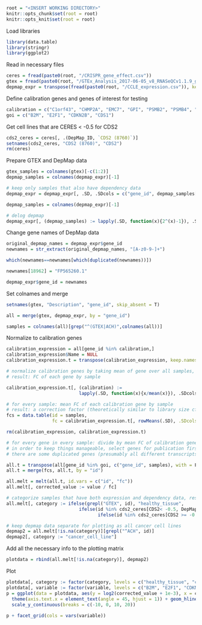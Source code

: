 
```r
root = "<INSERT WORKING DIRECTORY>"
knitr::opts_chunk$set(root = root)
knitr::opts_knit$set(root = root)
```

Load libraries
```r
library(data.table)
library(stringr)
library(ggplot2)
```

Read in necessary files
```r
ceres = fread(paste0(root, "/CRISPR_gene_effect.csv"))
gtex = fread(paste0(root, "/GTEx_Analysis_2017-06-05_v8_RNASeQCv1.1.9_gene_tpm.gct"))
depmap_expr = transpose(fread(paste0(root, "/CCLE_expression.csv")), keep.names = "gene_id", make.names = "V1")
```

Define calibration genes and genes of interest for testing
```r
calibration = c("C1orf43", "CHMP2A", "EMC7", "GPI", "PSMB2", "PSMB4", "RAB7A", "REEP5", "SNRPD3", "VCP", "VPS29")
goi = c("B2M", "E2F1", "CDKN2B", "CDS1")
```

Get cell lines that are CERES < -0.5 for CDS2
```r
cds2_ceres = ceres[, .(DepMap_ID, `CDS2 (8760)`)]
setnames(cds2_ceres, "CDS2 (8760)", "CDS2")
rm(ceres)
```

Prepare GTEX and DepMap data
```r
gtex_samples = colnames(gtex)[-c(1:2)]
depmap_samples = colnames(depmap_expr)[-1]

# keep only samples that also have dependency data
depmap_expr = depmap_expr[, .SD, .SDcols = c("gene_id", depmap_samples[depmap_samples %in% cds2_ceres$DepMap_ID])]

depmap_samples = colnames(depmap_expr)[-1]

# delog depmap
depmap_expr[, (depmap_samples) := lapply(.SD, function(x){2^(x)-1}), .SDcols = depmap_samples]
```

Change gene names of DepMap data
```r
original_depmap_names = depmap_expr$gene_id
newnames = str_extract(original_depmap_names, "[A-z0-9-]+")

which(newnames==newnames[which(duplicated(newnames))])

newnames[18962] = "FP565260.1"

depmap_expr$gene_id = newnames
```

Set colnames and merge
```r
setnames(gtex, "Description", "gene_id", skip_absent = T)

all = merge(gtex, depmap_expr, by = "gene_id")

samples = colnames(all)[grep("^(GTEX|ACH)",colnames(all))]
```

Normalize to calibration genes
```r
calibration_expression = all[gene_id %in% calibration,]
calibration_expression$Name = NULL
calibration_expression.t = transpose(calibration_expression, keep.names = "id", make.names = "gene_id")

# normalize calibration genes by taking mean of gene over all samples, then dividing expression for each sample by that mean
# result: FC of each gene by sample

calibration_expression.t[, (calibration) := 
                           lapply(.SD, function(x){x/mean(x)}), .SDcols = calibration]

# for every sample: mean FC of each calibration gene by sample
# result: a correction factor (theoretically similar to library size cf) representing mean fold change for all calibration genes by sample
fcs = data.table(id = samples,
                 fc = calibration_expression.t[, rowMeans(.SD), .SDcols = calibration])

rm(calibration_expression, calibration_expression.t)

# for every gene in every sample: divide by mean FC of calibration gene
# in order to keep things manageable, select genes for publication first
# there are some duplicated genes (presumably all different transcripts) that make transposition difficult

all.t = transpose(all[gene_id %in% goi, c("gene_id", samples), with = F], keep.names = "id", make.names = "gene_id")
all.t = merge(fcs, all.t, by = "id")

all.melt = melt(all.t, id.vars = c("id", "fc"))
all.melt[, corrected_value := value / fc]

# categorize samples that have both expression and dependency data, rest is NA (already selected out)
all.melt[, category := ifelse(grepl("GTEX", id), "healthy_tissue",
                           ifelse(id %in% cds2_ceres[CDS2< -0.5, DepMap_ID], "CDS2_lethal",
                                  ifelse(id %in% cds2_ceres[CDS2 >= -0.5, DepMap_ID], "CDS2_nonlethal", NA)))]

# keep depmap data separate for plotting as all cancer cell lines
depmap2 = all.melt[!is.na(category)][grepl("^ACH", id)]
depmap2[, category := "cancer_cell_line"]
```

Add all the necessary info to the plotting matrix
```r
plotdata = rbind(all.melt[!is.na(category)], depmap2)
```

Plot
```r
plotdata[, category := factor(category, levels = c("healthy_tissue", "cancer_cell_line", "CDS2_nonlethal", "CDS2_lethal"))]
plotdata[, variable := factor(variable, levels = c("B2M", "E2F1", "CDKN2B", "CDS1"))]
p = ggplot(data = plotdata, aes(y = log2(corrected_value + 1e-3), x = category)) + geom_violin() + geom_boxplot(width = 0.1, outlier.shape = NA) +
  theme(axis.text.x = element_text(angle = 45, hjust = 1)) + geom_hline(yintercept = 0, lty = "dashed", col = "darkgrey") +
  scale_y_continuous(breaks = c(-10, 0, 10, 20))
  
p + facet_grid(cols = vars(variable))
```

